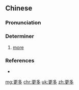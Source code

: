 ==Chinese==
{{zh-forms}}

===Pronunciation===
{{zh-pron
|m=gèngduō
|c=gang3 do1
|h=pfs=kien-tô
|cat=deter
}}

===Determiner===
{{zh-det}}

# [[more]]

===References===
* {{cite-book|last= |first= |authorlink= |coauthors= |year= |title=[[w:Wenlin Software for learning Chinese|Wenlin 3.0]]|language=Mandarin/English|publisher= |location= }}

[[mg:更多]]
[[chr:更多]]
[[uk:更多]]
[[zh:更多]]